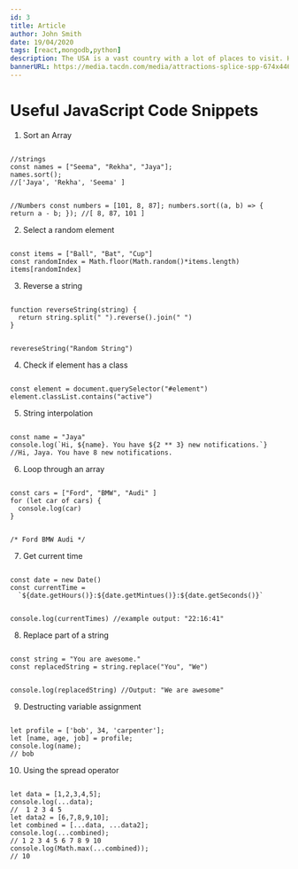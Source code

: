 ```yaml
---
id: 3
title: Article
author: John Smith
date: 19/04/2020
tags: [react,mongodb,python]
description: The USA is a vast country with a lot of places to visit. Here are the 10 best places to visit in the USA.
bannerURL: https://media.tacdn.com/media/attractions-splice-spp-674x446/07/bd/6f/17.jpg
---
```



# Useful JavaScript Code Snippets

1. Sort an Array

<Code language="javascript">
//strings
const names = ["Seema", "Rekha", "Jaya"];
names.sort();
//['Jaya', 'Rekha', 'Seema' ]

//Numbers
const numbers = [101, 8, 87];
numbers.sort((a, b) => {
  return a - b;
});
//[ 8, 87, 101 ]
</Code>

2. Select a random element

<Code language="javascript">
const items = ["Ball", "Bat", "Cup"]
const randomIndex = Math.floor(Math.random()*items.length)
items[randomIndex]
</Code>

3. Reverse a string

<Code language="javascript">
function reverseString(string) {
  return string.split(" ").reverse().join(" ")
}

revereseString("Random String")
</Code>

4. Check if element has a class

<Code language="javascript">
const element = document.querySelector("#element")
element.classList.contains("active")
</Code>

5. String interpolation

<Code language="javascript">
const name = "Jaya"
console.log(`Hi, ${name}. You have ${2 ** 3} new notifications.`}
//Hi, Jaya. You have 8 new notifications.
</Code>

6. Loop through an array

<Code language="javascript">
const cars = ["Ford", "BMW", "Audi" ]
for (let car of cars) {
  console.log(car)
}

/*
Ford
BMW
Audi
*/
</Code>

7. Get current time

<Code language="javascript">
const date = new Date()
const currentTime = 
  `${date.getHours()}:${date.getMintues()}:${date.getSeconds()}`

console.log(currentTimes)
//example output: "22:16:41"
</Code>

8. Replace part of a string

<Code language="javascript">
const string = "You are awesome."
const replacedString = string.replace("You", "We")

console.log(replacedString) //Output: "We are awesome"
</Code>

9. Destructing variable assignment

<Code language="javascript">
let profile = ['bob', 34, 'carpenter'];
let [name, age, job] = profile;
console.log(name);
// bob
</Code>

10. Using the spread operator

<Code language="javascript">
let data = [1,2,3,4,5];
console.log(...data);
//  1 2 3 4 5
let data2 = [6,7,8,9,10];
let combined = [...data, ...data2];
console.log(...combined);
// 1 2 3 4 5 6 7 8 9 10
console.log(Math.max(...combined));
// 10
</Code>

